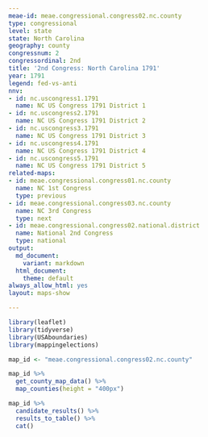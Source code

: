 ```yaml
---
meae-id: meae.congressional.congress02.nc.county
type: congressional
level: state
state: North Carolina
geography: county
congressnum: 2
congressordinal: 2nd
title: '2nd Congress: North Carolina 1791'
year: 1791
legend: fed-vs-anti
nnv:
- id: nc.uscongress1.1791
  name: NC US Congress 1791 District 1
- id: nc.uscongress2.1791
  name: NC US Congress 1791 District 2
- id: nc.uscongress3.1791
  name: NC US Congress 1791 District 3
- id: nc.uscongress4.1791
  name: NC US Congress 1791 District 4
- id: nc.uscongress5.1791
  name: NC US Congress 1791 District 5
related-maps:
- id: meae.congressional.congress01.nc.county
  name: NC 1st Congress
  type: previous
- id: meae.congressional.congress03.nc.county
  name: NC 3rd Congress
  type: next
- id: meae.congressional.congress02.national.district
  name: National 2nd Congress
  type: national
output:
  md_document:
    variant: markdown
  html_document:
    theme: default
always_allow_html: yes
layout: maps-show

---
```


```r
library(leaflet)
library(tidyverse)
library(USAboundaries)
library(mappingelections)

map_id <- "meae.congressional.congress02.nc.county"
```

<div class="map">

```r
map_id %>%
  get_county_map_data() %>% 
  map_counties(height = "400px")
```

</div>

<div class="results-table">

```r
map_id %>%
  candidate_results() %>%
  results_to_table() %>%
  cat()
```

</div>
